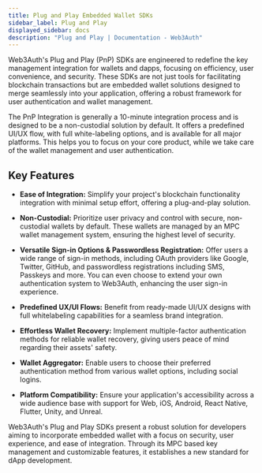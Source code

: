 ```yaml
---
title: Plug and Play Embedded Wallet SDKs
sidebar_label: Plug and Play
displayed_sidebar: docs
description: "Plug and Play | Documentation - Web3Auth"
---
```



Web3Auth's Plug and Play (PnP) SDKs are engineered to redefine the key management integration for wallets and dapps, focusing on efficiency, user
convenience, and security. These SDKs are not just tools for facilitating blockchain transactions but are embedded wallet solutions designed to merge
seamlessly into your application, offering a robust framework for user authentication and wallet management.

The PnP Integration is generally a 10-minute integration process and is designed to be a non-custodial solution by default. It offers a predefined
UI/UX flow, with full white-labeling options, and is available for all major platforms. This helps you to focus on your core product, while we take
care of the wallet management and user authentication.

<ModalAnim />

## Key Features

- **Ease of Integration:** Simplify your project's blockchain functionality integration with minimal setup effort, offering a plug-and-play solution.

- **Non-Custodial:** Prioritize user privacy and control with secure, non-custodial wallets by default. These wallets are managed by an MPC wallet
  management system, ensuring the highest level of security.

- **Versatile Sign-in Options & Passwordless Registration:** Offer users a wide range of sign-in methods, including OAuth providers like Google,
  Twitter, GitHub, and passwordless registrations including SMS, Passkeys and more. You can even choose to extend your own authentication system to
  Web3Auth, enhancing the user sign-in experience.

- **Predefined UX/UI Flows:** Benefit from ready-made UI/UX designs with full whitelabeling capabilities for a seamless brand integration.

- **Effortless Wallet Recovery:** Implement multiple-factor authentication methods for reliable wallet recovery, giving users peace of mind regarding
  their assets' safety.

- **Wallet Aggregator:** Enable users to choose their preferred authentication method from various wallet options, including social logins.

- **Platform Compatibility:** Ensure your application's accessibility across a wide audience base with support for Web, iOS, Android, React Native,
  Flutter, Unity, and Unreal.

Web3Auth's Plug and Play SDKs present a robust solution for developers aiming to incorporate embedded wallet with a focus on security, user
experience, and ease of integration. Through its MPC based key management and customizable features, it establishes a new standard for dApp
development.
